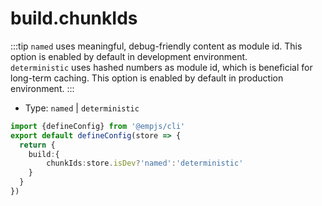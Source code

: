 # build.chunkIds
:::tip
`named` uses meaningful, debug-friendly content as module id. This option is enabled by default in development environment.         
`deterministic` uses hashed numbers as module id, which is beneficial for long-term caching. This option is enabled by default in production environment.
:::
+ Type: `named` | `deterministic`

```ts title="emp-config.js"
import {defineConfig} from '@empjs/cli'
export default defineConfig(store => {
  return {
    build:{
        chunkIds:store.isDev?'named':'deterministic'
    }
  }
})
```